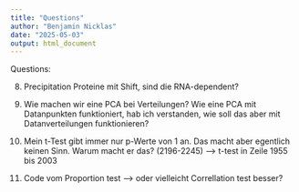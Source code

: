 ```yaml
---
title: "Questions"
author: "Benjamin Nicklas"
date: "2025-05-03"
output: html_document
---
```

Questions:


8. Precipitation Proteine mit Shift, sind die RNA-dependent?

9. Wie machen wir eine PCA bei Verteilungen? Wie eine PCA mit Datanpunkten funktioniert, hab ich verstanden, wie soll das aber mit Datanverteilungen funktionieren?

10. Mein t-Test gibt immer nur p-Werte von 1 an. Das macht aber egentlich keinen Sinn. Warum macht er das? (2196-2245)
--> t-test in Zeile 1955 bis 2003

11. Code vom Proportion test --> oder vielleicht Correllation test besser?